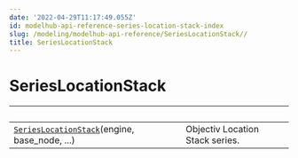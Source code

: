 ```yaml
---
date: '2022-04-29T11:17:49.055Z'
id: modelhub-api-reference-series-location-stack-index
slug: /modeling/modelhub-api-reference/SeriesLocationStack//
title: SeriesLocationStack
---
```


# SeriesLocationStack

| &nbsp;                                            | &nbsp;                                                                                                                                                                                                                 |
| ------------------------------------------------- | --------------------------------------------------------------------------------------------------------------------------------------------------------------------------------------------------------------------- |
| [`SeriesLocationStack`](/docs/modeling/modelhub-api-reference/SeriesLocationStack/modelhub.SeriesLocationStack/#modelhub.SeriesLocationStack)(engine, base_node, ...)       | Objectiv Location Stack series.                                                                                                                                                                                        |
